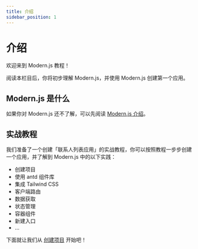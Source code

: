 ```yaml
---
title: 介绍
sidebar_position: 1
---
```


# 介绍

欢迎来到 Modern.js 教程！

阅读本栏目后，你将初步理解 Modern.js，并使用 Modern.js 创建第一个应用。

## Modern.js 是什么

如果你对 Modern.js 还不了解，可以先阅读 [Modern.js 介绍](/guides/get-started/introduction)。

## 实战教程

我们准备了一个创建「联系人列表应用」的实战教程，你可以按照教程一步步创建一个应用，并了解到 Modern.js 中的以下实践：

- 创建项目
- 使用 antd 组件库
- 集成 Tailwind CSS
- 客户端路由
- 数据获取
- 状态管理
- 容器组件
- 新建入口
- ...

下面就让我们从 [创建项目](tutorials/first-app/c01-start) 开始吧！
